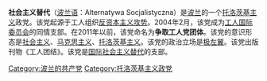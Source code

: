 '''社会主义替代'''（[[波兰语|波兰语]]：Alternatywa Socjalistyczna）是[[波兰|波兰]]的一个[[托洛茨基主义|托洛茨基主义]]政党。该党起源于工人组织[[反资本主义攻势|反资本主义攻势]]。2004年2月，该党成为[[工人国际委员会|工人国际委员会]]的同情支部。在2011年以前，该党命名为'''争取工人党团体'''。该党的意识形态是[[社会主义|社会主义]]、[[马克思主义|马克思主义]]、[[托洛茨基主义|托洛茨基主义]]。该党的政治立场是[[极左翼|极左翼]]。该党出版刊物《工人团结》。该党是[[国际社会主义替代|国际社会主义替代]]的支部。

{{波蘭政黨}}

[[Category:波兰的共产党|Category:波兰的共产党]]
[[Category:托洛茨基主义政党|Category:托洛茨基主义政党]]